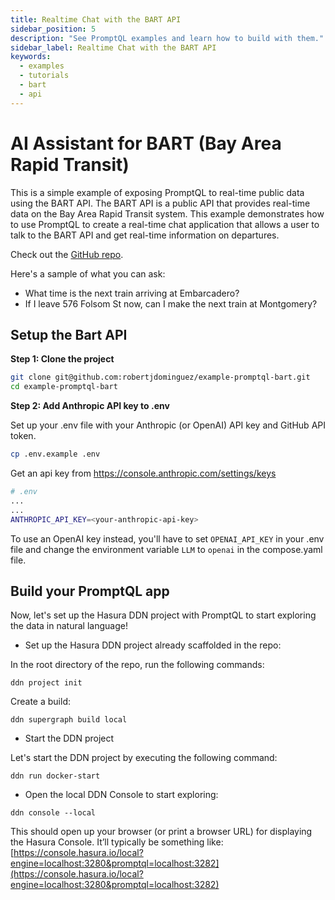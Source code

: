 ```yaml
---
title: Realtime Chat with the BART API
sidebar_position: 5
description: "See PromptQL examples and learn how to build with them."
sidebar_label: Realtime Chat with the BART API
keywords:
  - examples
  - tutorials
  - bart
  - api
---
```



# AI Assistant for BART (Bay Area Rapid Transit)

This is a simple example of exposing PromptQL to real-time public data using the BART API. The BART API is a public API
that provides real-time data on the Bay Area Rapid Transit system. This example demonstrates how to use PromptQL to
create a real-time chat application that allows a user to talk to the BART API and get real-time information on
departures.

Check out the [GitHub repo](https://github.com/robertjdominguez/example-promptql-bart).

Here's a sample of what you can ask:

- What time is the next train arriving at Embarcadero?
- If I leave 576 Folsom St now, can I make the next train at Montgomery?

<Thumbnail src="/img/get-started/bart-assistant.jpeg" alt="Bart AI Assistant" />

<Prereqs />

## Setup the Bart API

**Step 1: Clone the project**

```bash copy
git clone git@github.com:robertjdominguez/example-promptql-bart.git
cd example-promptql-bart
```

**Step 2: Add Anthropic API key to .env**

Set up your .env file with your Anthropic (or OpenAI) API key and GitHub API token.

```bash copy
cp .env.example .env
```

Get an api key from https://console.anthropic.com/settings/keys

```bash
# .env
...
...
ANTHROPIC_API_KEY=<your-anthropic-api-key>
```

To use an OpenAI key instead, you'll have to set `OPENAI_API_KEY` in your .env file and change the environment variable
`LLM` to `openai` in the compose.yaml file.

## Build your PromptQL app

Now, let's set up the Hasura DDN project with PromptQL to start exploring the data in natural language!

- Set up the Hasura DDN project already scaffolded in the repo:

In the root directory of the repo, run the following commands:

```ddn
ddn project init
```

Create a build:

```ddn
ddn supergraph build local
```

- Start the DDN project

Let's start the DDN project by executing the following command:

```ddn
ddn run docker-start
```

- Open the local DDN Console to start exploring:

```ddn
ddn console --local
```

This should open up your browser (or print a browser URL) for displaying the Hasura Console. It’ll typically be
something like:
[https://console.hasura.io/local?engine=localhost:3280&promptql=localhost:3282](https://console.hasura.io/local?engine=localhost:3280&promptql=localhost:3282)
